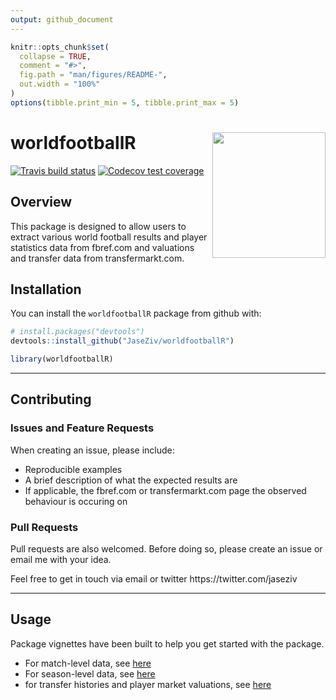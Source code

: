 ```yaml
---
output: github_document
---
```


<!-- README.md is generated from README.Rmd. Please edit that file -->

```r
knitr::opts_chunk$set(
  collapse = TRUE,
  comment = "#>",
  fig.path = "man/figures/README-",
  out.width = "100%"
)
options(tibble.print_min = 5, tibble.print_max = 5)
```

# worldfootballR <img src="man/figures/logo.png" align="right" width="181" height="201"/>

<!-- badges: start -->
[![Travis build status](https://travis-ci.org/JaseZiv/worldfootballR.svg?branch=main)](https://travis-ci.org/JaseZiv/worldfootballR)
[![Codecov test coverage](https://codecov.io/gh/JaseZiv/worldfootballR/branch/master/graph/badge.svg)](https://codecov.io/gh/JaseZiv/worldfootballR?branch=master)
<!-- badges: end -->

## Overview

This package is designed to allow users to extract various world football results and player statistics data from fbref.com and valuations and transfer data from transfermarkt.com.


## Installation

You can install the `worldfootballR` package from github with:

```r
# install.packages("devtools")
devtools::install_github("JaseZiv/worldfootballR")
```

```r
library(worldfootballR)
```

***

## Contributing

### Issues and Feature Requests

When creating an issue, please include:

* Reproducible examples
* A brief description of what the expected results are
* If applicable, the fbref.com or transfermarkt.com page the observed behaviour is occuring on


### Pull Requests
Pull requests are also welcomed. Before doing so, please create an issue or email me with your idea.

Feel free to get in touch via email or twitter https://twitter.com/jaseziv

***


## Usage

Package vignettes have been built to help you get started with the package.

* For match-level data, see [here]()
* For season-level data, see [here]()
* for transfer histories and player market valuations, see [here]()
